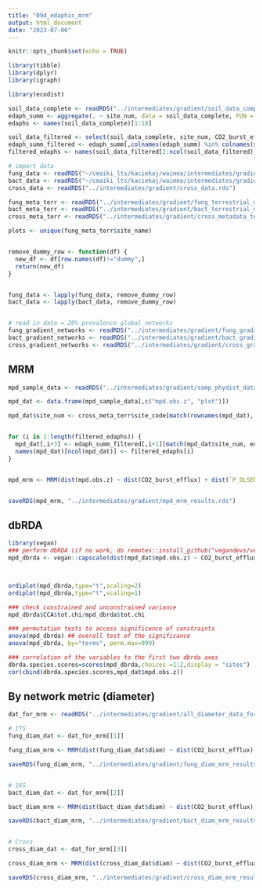 ```yaml
---
title: "09d_edaphic_mrm"
output: html_document
date: "2023-07-06"
---
```


```r
knitr::opts_chunk$set(echo = TRUE)
```

```r
library(tibble)
library(dplyr)
library(igraph)

library(ecodist)
```

```r
soil_data_complete <- readRDS("../intermediates/gradient/soil_data_complete.rds")
edaph_summ <- aggregate(. ~ site_num, data = soil_data_complete, FUN = mean)
edaphs <- names(soil_data_complete)[1:18]

soil_data_filtered <- select(soil_data_complete, site_num, CO2_burst_efflux, `P_OLSEN`, K, Ca, Mg, HWEC, water_holding_capacity, pH)
edaph_summ_filtered <- edaph_summ[,colnames(edaph_summ) %in% colnames(soil_data_filtered)]
filtered_edaphs <- names(soil_data_filtered[2:ncol(soil_data_filtered)])
```

```r

# import data
fung_data <- readRDS("~/cmaiki_lts/kaciekaj/waimea/intermediates/gradient/six_empos_fung_grad_data_ordered.rds")
bact_data <- readRDS("~/cmaiki_lts/kaciekaj/waimea/intermediates/gradient/six_empos_bact_grad_data_ordered.rds")
cross_data <- readRDS("../intermediates/gradient/cross_data.rds")

fung_meta_terr <- readRDS("../intermediates/gradient/fung_terrestrial_metadata.rds")
bact_meta_terr <- readRDS("../intermediates/gradient/bact_terrestrial_metadata.rds")
cross_meta_terr <- readRDS("../intermediates/gradient/cross_metadata_terr.rds")

plots <- unique(fung_meta_terr$site_name)


remove_dummy_row <- function(df) {
  new_df <- df[row.names(df)!="dummy",]
  return(new_df)
}


fung_data <- lapply(fung_data, remove_dummy_row)
bact_data <- lapply(bact_data, remove_dummy_row)


# read in data = 20% prevalence global networks
fung_gradient_networks <- readRDS("../intermediates/gradient/fung_gradient_igraphs.rds")
bact_gradient_networks <- readRDS("../intermediates/gradient/bact_gradient_igraphs.rds")
cross_gradient_networks <- readRDS("../intermediates/gradient/cross_gradient_igraphs.rds")


```

## MRM

```r
mpd_sample_data <- readRDS("../intermediates/gradient/samp_phydist_data.rds")

mpd_dat <- data.frame(mpd_sample_data[,c("mpd.obs.z", "plot")])

mpd_dat$site_num <- cross_meta_terr$site_code[match(rownames(mpd_dat), cross_meta_terr$sample_id)]


for (i in 1:length(filtered_edaphs)) {
  mpd_dat[,i+3] <- edaph_summ_filtered[,i+1][match(mpd_dat$site_num, edaph_summ_filtered$site_num)]
  names(mpd_dat)[ncol(mpd_dat)] <- filtered_edaphs[i]
}


mpd_mrm <- MRM(dist(mpd.obs.z) ~ dist(CO2_burst_efflux) + dist(`P_OLSEN`) + dist(K) + dist(Ca) + dist(Mg) + dist(water_holding_capacity) + dist(pH) + dist(HWEC), data = mpd_dat, nperm = 999)


saveRDS(mpd_mrm, "../intermediates/gradient/mpd_mrm_results.rds")

```

## dbRDA

```r
library(vegan)
### perform dbRDA (if no work, do remotes::install_github("vegandevs/vegan") and reload package)
mpd_dbrda <- vegan::capscale(dist(mpd_dat$mpd.obs.z) ~ CO2_burst_efflux + P_OLSEN + K + Ca + Mg + water_holding_capacity + pH + HWEC, data = mpd_dat, dist="euclidean")



ordiplot(mpd_dbrda,type="t",scaling=2)
ordiplot(mpd_dbrda,type="t",scaling=1)

### check constrained and unconstrained variance
mpd_dbrda$CCA$tot.chi/mpd_dbrda$tot.chi

### permutation tests to access significance of constraints
anova(mpd_dbrda) ## overall test of the significance 
anova(mpd_dbrda, by="terms", perm.max=999)

### correlation of the variables to the first two dbrda axes
dbrda.species.scores=scores(mpd_dbrda,choices =1:2,display = "sites")
cor(cbind(dbrda.species.scores,mpd_dat$mpd.obs.z))
```

## By network metric (diameter)

```r
dat_for_mrm <- readRDS("../intermediates/gradient/all_diameter_data_for_mrm.rds")

# ITS
fung_diam_dat <- dat_for_mrm[[1]]

fung_diam_mrm <- MRM(dist(fung_diam_dat$diam) ~ dist(CO2_burst_efflux) + dist(`P_OLSEN`) + dist(K) + dist(Ca) + dist(Mg) + dist(water_holding_capacity) + dist(pH) + dist(HWEC), data = fung_diam_dat, nperm = 999)

saveRDS(fung_diam_mrm, "../intermediates/gradient/fung_diam_mrm_results.rds")


# 16S
bact_diam_dat <- dat_for_mrm[[2]]

bact_diam_mrm <- MRM(dist(bact_diam_dat$diam) ~ dist(CO2_burst_efflux) + dist(`P_OLSEN`) + dist(K) + dist(Ca) + dist(Mg) + dist(water_holding_capacity) + dist(pH) + dist(HWEC), data = bact_diam_dat, nperm = 999)

saveRDS(bact_diam_mrm, "../intermediates/gradient/bact_diam_mrm_results.rds")


# Cross
cross_diam_dat <- dat_for_mrm[[3]]

cross_diam_mrm <- MRM(dist(cross_diam_dat$diam) ~ dist(CO2_burst_efflux) + dist(`P_OLSEN`) + dist(K) + dist(Ca) + dist(Mg) + dist(water_holding_capacity) + dist(pH) + dist(HWEC), data = cross_diam_dat, nperm = 999)

saveRDS(cross_diam_mrm, "../intermediates/gradient/cross_diam_mrm_results.rds")



```






